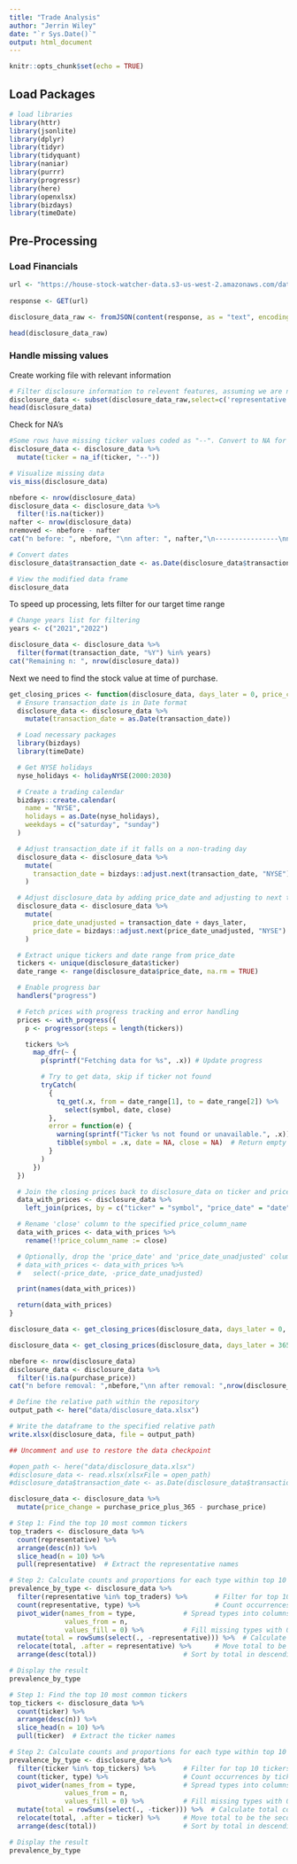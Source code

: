 ```yaml
---
title: "Trade Analysis"
author: "Jerrin Wiley"
date: "`r Sys.Date()`"
output: html_document
---
```


```r
knitr::opts_chunk$set(echo = TRUE)
```

## Load Packages

```r
# load libraries
library(httr)
library(jsonlite)
library(dplyr)
library(tidyr)
library(tidyquant)
library(naniar)
library(purrr)
library(progressr)
library(here)
library(openxlsx)
library(bizdays)
library(timeDate)
```

## Pre-Processing

### Load Financials

```r
url <- "https://house-stock-watcher-data.s3-us-west-2.amazonaws.com/data/all_transactions.json"
  
response <- GET(url)

disclosure_data_raw <- fromJSON(content(response, as = "text", encoding = "UTF-8"))

head(disclosure_data_raw)
```

### Handle missing values

Create working file with relevant information

```r
# Filter disclosure information to relevent features, assuming we are not considering volume of purchase
disclosure_data <- subset(disclosure_data_raw,select=c('representative','party','transaction_date','ticker','type','industry','sector'))
head(disclosure_data)
```

Check for NA's

```r
#Some rows have missing ticker values coded as "--". Convert to NA for cleanup
disclosure_data <- disclosure_data %>%
  mutate(ticker = na_if(ticker, "--"))
```

```r

# Visualize missing data
vis_miss(disclosure_data)
```

```r
nbefore <- nrow(disclosure_data)
disclosure_data <- disclosure_data %>%
  filter(!is.na(ticker))
nafter <- nrow(disclosure_data)
nremoved <- nbefore - nafter
cat("n before: ", nbefore, "\nn after: ", nafter,"\n----------------\nn removed: ", nremoved)
```

```r
# Convert dates
disclosure_data$transaction_date <- as.Date(disclosure_data$transaction_date)

# View the modified data frame
disclosure_data
```

To speed up processing, lets filter for our target time range

```r
# Change years list for filtering
years <- c("2021","2022")

disclosure_data <- disclosure_data %>%
  filter(format(transaction_date, "%Y") %in% years)
cat("Remaining n: ", nrow(disclosure_data))
```

Next we need to find the stock value at time of purchase.

```r
get_closing_prices <- function(disclosure_data, days_later = 0, price_column_name = "purchase_price") {
  # Ensure transaction_date is in Date format
  disclosure_data <- disclosure_data %>%
    mutate(transaction_date = as.Date(transaction_date))

  # Load necessary packages
  library(bizdays)
  library(timeDate)

  # Get NYSE holidays
  nyse_holidays <- holidayNYSE(2000:2030)

  # Create a trading calendar
  bizdays::create.calendar(
    name = "NYSE",
    holidays = as.Date(nyse_holidays),
    weekdays = c("saturday", "sunday")
  )

  # Adjust transaction_date if it falls on a non-trading day
  disclosure_data <- disclosure_data %>%
    mutate(
      transaction_date = bizdays::adjust.next(transaction_date, "NYSE")
    )

  # Adjust disclosure_data by adding price_date and adjusting to next trading day
  disclosure_data <- disclosure_data %>%
    mutate(
      price_date_unadjusted = transaction_date + days_later,
      price_date = bizdays::adjust.next(price_date_unadjusted, "NYSE")
    )

  # Extract unique tickers and date range from price_date
  tickers <- unique(disclosure_data$ticker)
  date_range <- range(disclosure_data$price_date, na.rm = TRUE)

  # Enable progress bar
  handlers("progress")

  # Fetch prices with progress tracking and error handling
  prices <- with_progress({
    p <- progressor(steps = length(tickers))

    tickers %>%
      map_dfr(~ {
        p(sprintf("Fetching data for %s", .x)) # Update progress

        # Try to get data, skip if ticker not found
        tryCatch(
          {
            tq_get(.x, from = date_range[1], to = date_range[2]) %>%
              select(symbol, date, close)
          },
          error = function(e) {
            warning(sprintf("Ticker %s not found or unavailable.", .x))
            tibble(symbol = .x, date = NA, close = NA)  # Return empty row with NA for unavailable tickers
          }
        )
      })
  })

  # Join the closing prices back to disclosure_data on ticker and price_date
  data_with_prices <- disclosure_data %>%
    left_join(prices, by = c("ticker" = "symbol", "price_date" = "date"))

  # Rename 'close' column to the specified price_column_name
  data_with_prices <- data_with_prices %>%
    rename(!!price_column_name := close)

  # Optionally, drop the 'price_date' and 'price_date_unadjusted' columns if not needed
  # data_with_prices <- data_with_prices %>%
  #   select(-price_date, -price_date_unadjusted)

  print(names(data_with_prices))

  return(data_with_prices)
}
```

```r
disclosure_data <- get_closing_prices(disclosure_data, days_later = 0, price_column_name = "purchase_price")
```

```r
disclosure_data <- get_closing_prices(disclosure_data, days_later = 365, price_column_name = "purchase_price_plus_365")
```

```r
nbefore <- nrow(disclosure_data)
disclosure_data <- disclosure_data %>%
  filter(!is.na(purchase_price))
cat("n before removal: ",nbefore,"\nn after removal: ",nrow(disclosure_data),"\n")
```

```r
# Define the relative path within the repository
output_path <- here("data/disclosure_data.xlsx")

# Write the dataframe to the specified relative path
write.xlsx(disclosure_data, file = output_path)
```

```r
## Uncomment and use to restore the data checkpoint

#open_path <- here("data/disclosure_data.xlsx")
#disclosure_data <- read.xlsx(xlsxFile = open_path)
#disclosure_data$transaction_date <- as.Date(disclosure_data$transaction_date, origin = "1899-12-30")
```

```r
disclosure_data <- disclosure_data %>%
  mutate(price_change = purchase_price_plus_365 - purchase_price)
```

```r
# Step 1: Find the top 10 most common tickers
top_traders <- disclosure_data %>%
  count(representative) %>%
  arrange(desc(n)) %>%
  slice_head(n = 10) %>%
  pull(representative)  # Extract the representative names

# Step 2: Calculate counts and proportions for each type within top 10 tickers
prevalence_by_type <- disclosure_data %>%
  filter(representative %in% top_traders) %>%       # Filter for top 10 tickers
  count(representative, type) %>%                   # Count occurrences by representative and type
  pivot_wider(names_from = type,            # Spread types into columns
              values_from = n, 
              values_fill = 0) %>%          # Fill missing types with 0
  mutate(total = rowSums(select(., -representative))) %>%  # Calculate total count for each representative
  relocate(total, .after = representative) %>%      # Move total to be the second column
  arrange(desc(total))                      # Sort by total in descending order

# Display the result
prevalence_by_type
```

```r
# Step 1: Find the top 10 most common tickers
top_tickers <- disclosure_data %>%
  count(ticker) %>%
  arrange(desc(n)) %>%
  slice_head(n = 10) %>%
  pull(ticker)  # Extract the ticker names

# Step 2: Calculate counts and proportions for each type within top 10 tickers
prevalence_by_type <- disclosure_data %>%
  filter(ticker %in% top_tickers) %>%       # Filter for top 10 tickers
  count(ticker, type) %>%                   # Count occurrences by ticker and type
  pivot_wider(names_from = type,            # Spread types into columns
              values_from = n, 
              values_fill = 0) %>%          # Fill missing types with 0
  mutate(total = rowSums(select(., -ticker))) %>%  # Calculate total count for each ticker
  relocate(total, .after = ticker) %>%      # Move total to be the second column
  arrange(desc(total))                      # Sort by total in descending order

# Display the result
prevalence_by_type
```
